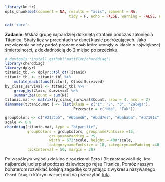 ```r
library(knitr)
opts_chunk$set(comment = NA, results = "asis", comment = NA, 
							 tidy = F, echo = FALSE, warning = FALSE, message = FALSE, error = FALSE)
```

```r
cat('<br>')
```


**Zadanie:** Wskaż grupę najbardziej dotkniętą stratami podczas zatonięcia Titanica. Straty licz w procentach w danej klasie podróżujących. Jako rozwiązanie należy podać procent osób które utonęły w klasie o największej śmiertelności, z dokładnością do 2 miejsc po przecinku.

```r
# devtools::install_github('mattflor/chorddiag')
library(chorddiag)
library(dplyr)
titanic_tbl <- dplyr::tbl_dt(Titanic)
titanic_tbl <- titanic_tbl %>%
    mutate_each(funs(factor), Class:Survived)
by_class_survival <- titanic_tbl %>%
    group_by(Class, Survived) %>%
    summarize(Count = sum(N))
titanic.mat <- matrix(by_class_survival$Count, nrow = 4, ncol = 2)
dimnames(titanic.mat ) <- list(Klasa = c("1", "2", "3", "Załoga"),
                               Przeżycie = c("Nie", "Tak"))

groupColors <- c("#2171b5", "#6baed6", "#bdd7e7", "#bababa", "#d7191c", "#1a9641")
scale <- 0.9
chorddiag(titanic.mat, type = "bipartite", 
          groupColors = groupColors, groupnameFontsize =15,
					groupnamePadding = 25,
					width = 672*scale, height = 480*scale,
					categorynameFontsize = 18, categorynamePadding =40,
          tickInterval = 50, margin = 30)
```

Po wspólnym wyjściu do kina z rodzicami Beta i Bit zastanawiali się, kto najbardziej ucierpiał podczas dziewiczego rejsu Titanica. Pomóż naszym bohaterom rozwikłać kolejną zagadkę korzystając z wykresu nazywanego `Chord Diag`, o którym więcej można przeczytać [tutaj](http://bl.ocks.org/mbostock/1046712).